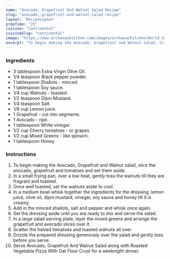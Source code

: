 ---
name: "Avocado, Grapefruit And Walnut Salad Recipe"
slug: "avocado,-grapefruit-and-walnut-salad-recipe"
layout: 'RecipeLayout'
prepTime: "25"
cuisine: "Continental"
cuisineSlug: "continental"
image: "https://www.archanaskitchen.com/images/archanaskitchen/World_Salads/Avocado_Grapefruit_and_Walnut_Salad_Recipe-1.jpg"
excerpt: "To begin making the Avocado, Grapefruit and Walnut salad, slice the avocado, grapefruit and tomatoes and set them aside"
---

### Ingredients

- 3 tablespoon Extra Virgin Olive Oil.
- 1/4 teaspoon Black pepper powder.
- 1 tablespoon Shallots - minced.
- 1 tablespoon Soy sauce.
- 1/4 cup Walnuts - toasted.
- 1/2 teaspoon Dijon Mustard.
- 1/4 teaspoon Salt.
- 1/8 cup Lemon juice.
- 1 Grapefruit - cut into segments.
- 1 Avocado - ripe.
- 1 tablespoon White vinegar.
- 1/2 cup Cherry tomatoes - or grapes.
- 1/2 cup Mixed Greens - like spinach.
- 1 tablespoon Honey.

### Instructions

1. To begin making the Avocado, Grapefruit and Walnut salad, slice the avocado, grapefruit and tomatoes and set them aside.
1. In a small frying pan, over a low heat, gently toss the walnuts till they are fragrant and toasted.
1. Once well toasted, set the walnuts aside to cool.
1. In a medium bowl whisk together the ingredients for the dressing: lemon juice, olive oil, dijon mustard, vinegar, soy sauce and honey till it is creamy.
1. Add in the minced shallots, salt and pepper and whisk once again.
1. Set the dressing aside until you are ready to mix and serve the salad.
1. In a large salad serving plate, layer the mixed greens and arrange the grapefruit and avocado slices over it.
1. Scatter the halved tomatoes and toasted walnuts all over.
1. Drizzle the prepared dressing generously over the salad and gently toss before you serve.
1. Serve Avocado, Grapefruit And Walnut Salad along with Roasted Vegetable Pizza With Oat Flour Crust for a weeknight dinner.
